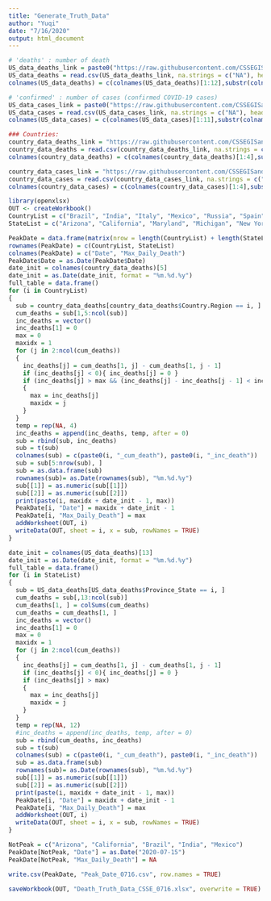```yaml
---
title: "Generate_Truth_Data"
author: "Yuqi"
date: "7/16/2020"
output: html_document
---
```


```R
# 'deaths' : number of death
US_data_deaths_link = paste0("https://raw.githubusercontent.com/CSSEGISandData/COVID-19/master/csse_covid_19_data/csse_covid_19_time_series/time_series_covid19_deaths_US.csv")
US_data_deaths = read.csv(US_data_deaths_link, na.strings = c("NA"), header = T) 
colnames(US_data_deaths) = c(colnames(US_data_deaths)[1:12],substr(colnames(US_data_deaths)[13:ncol(US_data_deaths)],2,20))

# 'confirmed' : number of cases (confirmed COVID-19 cases)
US_data_cases_link = paste0("https://raw.githubusercontent.com/CSSEGISandData/COVID-19/master/csse_covid_19_data/csse_covid_19_time_series/time_series_covid19_confirmed_US.csv")
US_data_cases = read.csv(US_data_cases_link, na.strings = c("NA"), header = T)
colnames(US_data_cases) = c(colnames(US_data_cases)[1:11],substr(colnames(US_data_cases)[12:ncol(US_data_cases)],2,20))

### Countries:
country_data_deaths_link = "https://raw.githubusercontent.com/CSSEGISandData/COVID-19/master/csse_covid_19_data/csse_covid_19_time_series/time_series_covid19_deaths_global.csv"
country_data_deaths = read.csv(country_data_deaths_link, na.strings = c("NA"), header = T)
colnames(country_data_deaths) = c(colnames(country_data_deaths)[1:4],substr(colnames(country_data_deaths)[5:ncol(country_data_deaths)],2,20))

country_data_cases_link = "https://raw.githubusercontent.com/CSSEGISandData/COVID-19/master/csse_covid_19_data/csse_covid_19_time_series/time_series_covid19_confirmed_global.csv"
country_data_cases = read.csv(country_data_cases_link, na.strings = c("NA"), header = T)
colnames(country_data_cases) = c(colnames(country_data_cases)[1:4],substr(colnames(country_data_cases)[5:ncol(country_data_cases)],2,20))
```

```R
library(openxlsx)
OUT <- createWorkbook()
CountryList = c("Brazil", "India", "Italy", "Mexico", "Russia", "Spain")
StateList = c("Arizona", "California", "Maryland", "Michigan", "New York", "Washington")

PeakDate = data.frame(matrix(nrow = length(CountryList) + length(StateList), ncol = 2))
rownames(PeakDate) = c(CountryList, StateList)
colnames(PeakDate) = c("Date", "Max_Daily_Death")
PeakDate$Date = as.Date(PeakDate$Date)
date_init = colnames(country_data_deaths)[5]
date_init = as.Date(date_init, format = "%m.%d.%y")
full_table = data.frame()
for (i in CountryList)
{
  sub = country_data_deaths[country_data_deaths$Country.Region == i, ]
  cum_deaths = sub[1,5:ncol(sub)]
  inc_deaths = vector()
  inc_deaths[1] = 0
  max = 0
  maxidx = 1
  for (j in 2:ncol(cum_deaths))
  {
    inc_deaths[j] = cum_deaths[1, j] - cum_deaths[1, j - 1]
    if (inc_deaths[j] < 0){ inc_deaths[j] = 0 }
    if (inc_deaths[j] > max && (inc_deaths[j] - inc_deaths[j - 1] < inc_deaths[j - 1] * 0.8))
    {
      max = inc_deaths[j]
      maxidx = j
    }
  }
  temp = rep(NA, 4)
  inc_deaths = append(inc_deaths, temp, after = 0)
  sub = rbind(sub, inc_deaths)
  sub = t(sub)
  colnames(sub) = c(paste0(i, "_cum_death"), paste0(i, "_inc_death"))
  sub = sub[5:nrow(sub), ]
  sub = as.data.frame(sub)
  rownames(sub)= as.Date(rownames(sub), "%m.%d.%y")
  sub[[1]] = as.numeric(sub[[1]])
  sub[[2]] = as.numeric(sub[[2]])
  print(paste(i, maxidx + date_init - 1, max))
  PeakDate[i, "Date"] = maxidx + date_init - 1
  PeakDate[i, "Max_Daily_Death"] = max
  addWorksheet(OUT, i)
  writeData(OUT, sheet = i, x = sub, rowNames = TRUE)
}

date_init = colnames(US_data_deaths)[13]
date_init = as.Date(date_init, format = "%m.%d.%y")
full_table = data.frame()
for (i in StateList)
{
  sub = US_data_deaths[US_data_deaths$Province_State == i, ]
  cum_deaths = sub[,13:ncol(sub)]
  cum_deaths[1, ] = colSums(cum_deaths)
  cum_deaths = cum_deaths[1, ]
  inc_deaths = vector()
  inc_deaths[1] = 0
  max = 0
  maxidx = 1
  for (j in 2:ncol(cum_deaths))
  {
    inc_deaths[j] = cum_deaths[1, j] - cum_deaths[1, j - 1]
    if (inc_deaths[j] < 0){ inc_deaths[j] = 0 }
    if (inc_deaths[j] > max)
    {
      max = inc_deaths[j]
      maxidx = j
    }
  }
  temp = rep(NA, 12)
  #inc_deaths = append(inc_deaths, temp, after = 0)
  sub = rbind(cum_deaths, inc_deaths)
  sub = t(sub)
  colnames(sub) = c(paste0(i, "_cum_death"), paste0(i, "_inc_death"))
  sub = as.data.frame(sub)
  rownames(sub)= as.Date(rownames(sub), "%m.%d.%y")
  sub[[1]] = as.numeric(sub[[1]])
  sub[[2]] = as.numeric(sub[[2]])
  print(paste(i, maxidx + date_init - 1, max))
  PeakDate[i, "Date"] = maxidx + date_init - 1
  PeakDate[i, "Max_Daily_Death"] = max
  addWorksheet(OUT, i)
  writeData(OUT, sheet = i, x = sub, rowNames = TRUE)
}

NotPeak = c("Arizona", "California", "Brazil", "India", "Mexico")
PeakDate[NotPeak, "Date"] = as.Date("2020-07-15")
PeakDate[NotPeak, "Max_Daily_Death"] = NA

write.csv(PeakDate, "Peak_Date_0716.csv", row.names = TRUE)

saveWorkbook(OUT, "Death_Truth_Data_CSSE_0716.xlsx", overwrite = TRUE)


```